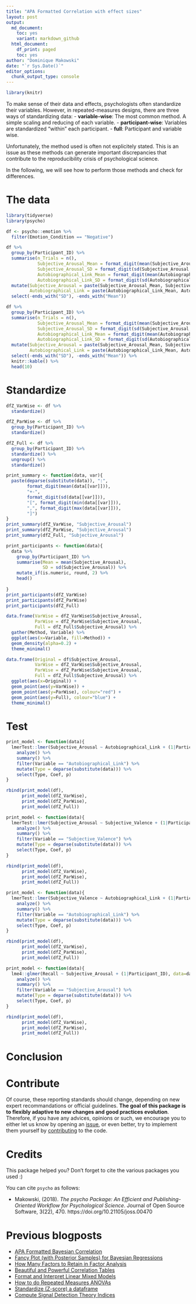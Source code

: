 ```yaml
---
title: "APA Formatted Correlation with effect sizes"
layout: post
output:
  md_document:
    toc: yes
    variant: markdown_github
  html_document:
    df_print: paged
    toc: yes
author: "Dominique Makowski"
date: "`r Sys.Date()`"
editor_options: 
  chunk_output_type: console
---
```



```r
library(knitr)
```



To make sense of their data and effects, psychologists often standardize their variables. However, in repeated-measures designs, there are three ways of standardizing data:
- **variable-wise**: The most common method. A simple scaling and reducing of each variable.
- **participant-wise**: Variables are standardized "within" each participant.
- **full**: Participant and variable wise.

Unfortunately, the method used is often not explicitely stated. This is an issue as these methods can generate important discrepancies that contribute to the reproducibility crisis of psychological science. 

In the following, we will see how to perform those methods and check for differences.

# The data

```r
library(tidyverse)
library(psycho)

df <- psycho::emotion %>% 
  filter(Emotion_Condition == "Negative")

df %>% 
  group_by(Participant_ID) %>% 
  summarise(n_Trials = n(),
            Subjective_Arousal_Mean = format_digit(mean(Subjective_Arousal, na.rm=TRUE)),
            Subjective_Arousal_SD = format_digit(sd(Subjective_Arousal, na.rm=TRUE)),
            Autobiographical_Link_Mean = format_digit(mean(Autobiographical_Link, na.rm=TRUE)),
            Autobiographical_Link_SD = format_digit(sd(Autobiographical_Link, na.rm=TRUE))) %>% 
  mutate(Subjective_Arousal = paste(Subjective_Arousal_Mean, Subjective_Arousal_SD, sep=" +- "),
         Autobiographical_Link = paste(Autobiographical_Link_Mean, Autobiographical_Link_SD, sep=" +- ")) %>% 
  select(-ends_with("SD"), -ends_with("Mean"))
```
```r
df %>% 
  group_by(Participant_ID) %>% 
  summarise(n_Trials = n(),
            Subjective_Arousal_Mean = format_digit(mean(Subjective_Arousal, na.rm=TRUE)),
            Subjective_Arousal_SD = format_digit(sd(Subjective_Arousal, na.rm=TRUE)),
            Autobiographical_Link_Mean = format_digit(mean(Autobiographical_Link, na.rm=TRUE)),
            Autobiographical_Link_SD = format_digit(sd(Autobiographical_Link, na.rm=TRUE))) %>% 
  mutate(Subjective_Arousal = paste(Subjective_Arousal_Mean, Subjective_Arousal_SD, sep=" +- "),
         Autobiographical_Link = paste(Autobiographical_Link_Mean, Autobiographical_Link_SD, sep=" +- ")) %>% 
  select(-ends_with("SD"), -ends_with("Mean")) %>%  
  knitr::kable() %>% 
  head(10)
```



# Standardize
```r
dfZ_VarWise <- df %>% 
  standardize()

dfZ_ParWise <- df %>% 
  group_by(Participant_ID) %>% 
  standardize()

dfZ_Full <- df %>% 
  group_by(Participant_ID) %>% 
  standardize() %>% 
  ungroup() %>% 
  standardize()
```



```r
print_summary <- function(data, var){
  paste(deparse(substitute(data)), ":", 
        format_digit(mean(data[[var]])),
        "+-",
        format_digit(sd(data[[var]])),
        "[", format_digit(min(data[[var]])),
        ",", format_digit(max(data[[var]])),
        "]")
}
print_summary(dfZ_VarWise, "Subjective_Arousal")
print_summary(dfZ_ParWise, "Subjective_Arousal")
print_summary(dfZ_Full, "Subjective_Arousal")
```



```r
print_participants <- function(data){
  data %>% 
    group_by(Participant_ID) %>% 
    summarise(Mean = mean(Subjective_Arousal), 
              SD = sd(Subjective_Arousal)) %>% 
    mutate_if(is.numeric, round, 2) %>% 
    head() 
    
}
print_participants(dfZ_VarWise)
print_participants(dfZ_ParWise)
print_participants(dfZ_Full)
```





```r
data.frame(VarWise = dfZ_VarWise$Subjective_Arousal,
           ParWise = dfZ_ParWise$Subjective_Arousal,
           Full = dfZ_Full$Subjective_Arousal) %>% 
  gather(Method, Variable) %>% 
  ggplot(aes(x=Variable, fill=Method)) +
  geom_density(alpha=0.2) +
  theme_minimal()
```

```r
data.frame(Original = df$Subjective_Arousal,
           VarWise = dfZ_VarWise$Subjective_Arousal,
           ParWise = dfZ_ParWise$Subjective_Arousal,
           Full = dfZ_Full$Subjective_Arousal) %>% 
  ggplot(aes(x=Original)) +
  geom_point(aes(y=VarWise)) +
  geom_point(aes(y=ParWise), colour="red") +
  geom_point(aes(y=Full), colour="blue") +
  theme_minimal()
```


# Test

```r
print_model <- function(data){
  lmerTest::lmer(Subjective_Arousal ~ Autobiographical_Link + (1|Participant_ID), data=data) %>% 
    analyze() %>% 
    summary() %>% 
    filter(Variable == "Autobiographical_Link") %>% 
    mutate(Type = deparse(substitute(data))) %>% 
    select(Type, Coef, p)
}

rbind(print_model(df), 
      print_model(dfZ_VarWise),
      print_model(dfZ_ParWise),
      print_model(dfZ_Full))
```

```r
print_model <- function(data){
  lmerTest::lmer(Subjective_Arousal ~ Subjective_Valence + (1|Participant_ID), data=data) %>% 
    analyze() %>% 
    summary() %>% 
    filter(Variable == "Subjective_Valence") %>% 
    mutate(Type = deparse(substitute(data))) %>% 
    select(Type, Coef, p)
}

rbind(print_model(df), 
      print_model(dfZ_VarWise),
      print_model(dfZ_ParWise),
      print_model(dfZ_Full))
```

```r
print_model <- function(data){
  lmerTest::lmer(Subjective_Valence ~ Autobiographical_Link + (1|Participant_ID), data=data) %>% 
    analyze() %>% 
    summary() %>% 
    filter(Variable == "Autobiographical_Link") %>% 
    mutate(Type = deparse(substitute(data))) %>% 
    select(Type, Coef, p)
}

rbind(print_model(df), 
      print_model(dfZ_VarWise),
      print_model(dfZ_ParWise),
      print_model(dfZ_Full))
```


```r
print_model <- function(data){
  lme4::glmer(Recall ~ Subjective_Arousal + (1|Participant_ID), data=data, family="binomial") %>% 
    analyze() %>% 
    summary() %>% 
    filter(Variable == "Subjective_Arousal") %>% 
    mutate(Type = deparse(substitute(data))) %>% 
    select(Type, Coef, p)
}

rbind(print_model(df), 
      print_model(dfZ_VarWise),
      print_model(dfZ_ParWise),
      print_model(dfZ_Full))
```

# Conclusion



# Contribute

Of course, these reporting standards should change, depending on new expert recommandations or official guidelines. **The goal of this package is to flexibly adaptive to new changes and good practices evolution**. Therefore, if you have any advices, opinions or such, we encourage you to either let us know by opening an [issue](https://github.com/neuropsychology/psycho.R/issues), or even better, try to implement them yourself by [contributing](https://github.com/neuropsychology/psycho.R/blob/master/.github/CONTRIBUTING.md) to the code. 


# Credits

This package helped you? Don't forget to cite the various packages you used :)

You can cite `psycho` as follows:

- Makowski, (2018). *The psycho Package: An Efficient and Publishing-Oriented Workflow for Psychological Science*. Journal of Open Source Software, 3(22), 470. https://doi.org/10.21105/joss.00470


# Previous blogposts

- [APA Formatted Bayesian Correlation](https://neuropsychology.github.io/psycho.R/2018/06/11/bayesian_correlation.html)
- [Fancy Plot (with Posterior Samples) for Bayesian Regressions](https://neuropsychology.github.io/psycho.R/2018/06/03/plot_bayesian_model.html)
- [How Many Factors to Retain in Factor Analysis](https://neuropsychology.github.io/psycho.R/2018/05/24/n_factors.html)
- [Beautiful and Powerful Correlation Tables](https://neuropsychology.github.io/psycho.R/2018/05/20/correlation.html)
- [Format and Interpret Linear Mixed Models](https://neuropsychology.github.io/psycho.R/2018/05/10/interpret_mixed_models.html)
- [How to do Repeated Measures ANOVAs](https://neuropsychology.github.io/psycho.R/2018/05/01/repeated_measure_anovas.html)
- [Standardize (Z-score) a dataframe](https://neuropsychology.github.io/psycho.R/2018/03/29/standardize.html)
- [Compute Signal Detection Theory Indices](https://neuropsychology.github.io/psycho.R/2018/03/29/SDT.html)
